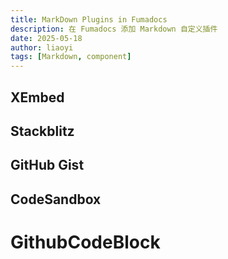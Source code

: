 ```yaml
---
title: MarkDown Plugins in Fumadocs
description: 在 Fumadocs 添加 Markdown 自定义插件
date: 2025-05-18
author: liaoyi
tags: [Markdown, component]
---
```


## XEmbed

<XEmbed url="https://x.com/liaoyia/status/1771388843092250756" width={325} />

## Stackblitz
<StackBlitzEmbed url="https://stackblitz.com/edit/js-os4cf9?embed=1&file=index.js"  />

## GitHub Gist

<GitHubGistEmbed id="d96064c9c4ef2e8ef71c90a10ffcf3b2" />

## CodeSandbox
<CodeSandboxEmbed url="https://codesandbox.io/p/sandbox/friendly-currying-dcclzh" />

# GithubCodeBlock

<GithubCodeBlock
  url="https://github.com/liaoyio/liaoyi.im/blob/main/tsconfig.json#L2-L4"
  highlightLines="{3}"
/>
